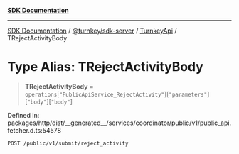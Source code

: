 [**SDK Documentation**](../../../../../README.mdx)

***

[SDK Documentation](../../../../../packages.mdx) / [@turnkey/sdk-server](../../../README.mdx) / [TurnkeyApi](../README.mdx) / TRejectActivityBody

# Type Alias: TRejectActivityBody

> **TRejectActivityBody** = `operations`\[`"PublicApiService_RejectActivity"`\]\[`"parameters"`\]\[`"body"`\]\[`"body"`\]

Defined in: packages/http/dist/\_\_generated\_\_/services/coordinator/public/v1/public\_api.fetcher.d.ts:54578

`POST /public/v1/submit/reject_activity`
